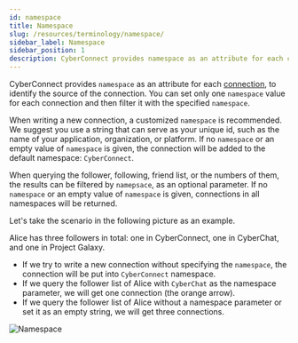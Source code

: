 ```yaml
---
id: namespace
title: Namespace
slug: /resources/terminology/namespace/
sidebar_label: Namespace
sidebar_position: 1
description: CyberConnect provides namespace as an attribute for each connection, to identify the source of the connection.
---
```


CyberConnect provides `namespace` as an attribute for each [connection](/concepts/connection/), to identify the source of the connection. You can set only one `namespace` value for each connection and then filter it with the specified `namespace`.   

When writing a new connection, a customized `namespace` is recommended. We suggest you use a string that can serve as your unique id, such as the name of your application, organization, or platform. If no `namespace` or an empty value of `namespace` is given, the connection will be added to the default namespace: `CyberConnect`.

When querying the follower, following, friend list, or the numbers of them, the results can be filtered by `namepsace`, as an optional parameter. If no `namespace` or an empty value of `namespace` is given, connections in all namespaces will be returned. 

Let's take the scenario in the following picture as an example.

Alice has three followers in total: one in CyberConnect, one in CyberChat, and one in Project Galaxy.

- If we try to write a new connection without specifying the `namespace`,  the connection will be put into `CyberConnect` namespace.
- If we query the follower list of Alice with `CyberChat` as the namespace parameter, we will get one connection (the orange arrow).
- If we query the follower list of Alice without a namespace parameter or set it as an empty string, we will get three connections.

![Namespace](../../../static/img/docs/resources/namespace.png)
